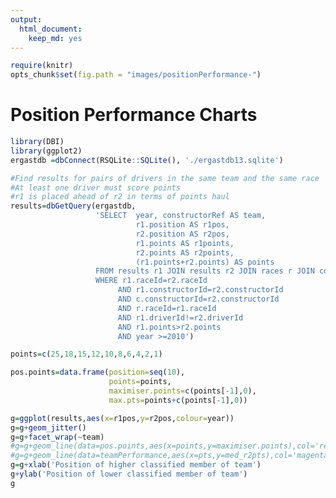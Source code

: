 ```yaml
---
output:
  html_document:
    keep_md: yes
---
```

```r
require(knitr)
opts_chunk$set(fig.path = "images/positionPerformance-")
```
# Position Performance Charts

```r
library(DBI)
library(ggplot2)
ergastdb =dbConnect(RSQLite::SQLite(), './ergastdb13.sqlite')

#Find results for pairs of drivers in the same team and the same race
#At least one driver must score points
#r1 is placed ahead of r2 in terms of points haul
results=dbGetQuery(ergastdb,
                   'SELECT  year, constructorRef AS team,
                            r1.position AS r1pos,
                            r2.position AS r2pos, 
                            r1.points AS r1points, 
                            r2.points AS r2points, 
                            (r1.points+r2.points) AS points 
                   FROM results r1 JOIN results r2 JOIN races r JOIN constructors c 
                   WHERE r1.raceId=r2.raceId 
                        AND r1.constructorId=r2.constructorId 
                        AND c.constructorId=r2.constructorId 
                        AND r.raceId=r1.raceId 
                        AND r1.driverId!=r2.driverId 
                        AND r1.points>r2.points 
                        AND year >=2010')

points=c(25,18,15,12,10,8,6,4,2,1)

pos.points=data.frame(position=seq(10),
                      points=points,
                      maximiser.points=c(points[-1],0),
                      max.pts=points+c(points[-1],0))
```
```r
g=ggplot(results,aes(x=r1pos,y=r2pos,colour=year))
g=g+geom_jitter()
g=g+facet_wrap(~team)
#g=g+geom_line(data=pos.points,aes(x=points,y=maximiser.points),col='red')
#g=g+geom_line(data=teamPerformance,aes(x=pts,y=med_r2pts),col='magenta')
g=g+xlab('Position of higher classified member of team')
g+ylab('Position of lower classified member of team')
g
```